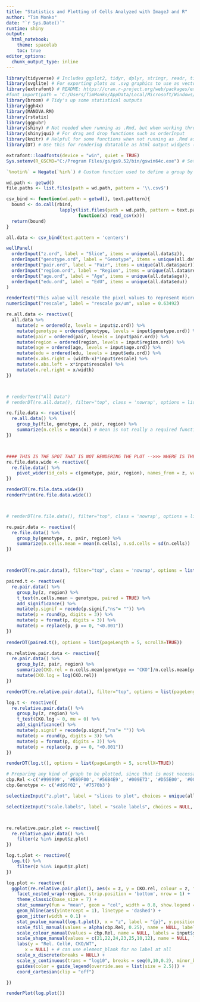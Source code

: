 ```yaml
---
title: "Statistics and Plotting of Cells Analyzed with ImageJ and R"
author: "Tim Monko"
date: "`r Sys.Date()`"
runtime: shiny
output: 
  html_notebook: 
    theme: spacelab
    toc: true
editor_options: 
  chunk_output_type: inline
---
```


```r

library(tidyverse) # Includes ggplot2, tidyr, dplyr, stringr, readr, tibble, purrr, forcats
library(svglite) # For exporting plots as .svg graphics to use as vector format
library(extrafont) # README: https://cran.r-project.org/web/packages/extrafont/README.html
#font_import(path = 'C:/Users/TimMonko/AppData/Local/Microsoft/Windows/Fonts') # for custom installed .ttf fonts
library(broom) # Tidy's up some statistical outputs
library(ggh4x)
library(MANOVA.RM)
library(rstatix)
library(ggpubr)
library(shiny) # Not needed when running as .Rmd, but when working through individual chunks it is necessary to load (the YAML header does it with runtime:shiny during .Rmd)
library(shinyjqui) # For drag and drop functions such as orderInput
library(knitr) # Helpful for some functions when not running as .Rmd as with shiny
library(DT) # Use this for rendering datatable as html output widgets (shiny:: and DT:: share renderDataTable) 

extrafont::loadfonts(device = "win", quiet = TRUE) 
Sys.setenv(R_GSCMD="C:/Program Files/gs/gs9.52/bin/gswin64c.exe") # Set the location for Ghostscript for pdf embedding of fonts, use embed_fonts()

`%notin%` = Negate(`%in%`) # Custom function used to define a group by what is NOT in the group

```

```r
wd.path <- getwd()
file.paths <- list.files(path = wd.path, pattern = '\\.csv$')

csv_bind <- function(wd.path = getwd(), text.pattern){
  bound <- do.call(rbind,
                    lapply(list.files(path = wd.path, pattern = text.pattern),
                           function(x) read_csv(x)))
  return(bound)
}

all.data <- csv_bind(text.pattern = 'centers')

wellPanel(
  orderInput("z.ord", label = "Slice", items = unique(all.data$z)),
  orderInput("genotype.ord", label = "Genotype", items = unique(all.data$genotype)),
  orderInput("pair.ord", label = "Pair", items = unique(all.data$pair)),
  orderInput("region.ord", label = "Region", items = unique(all.data$region)),
  orderInput("age.ord", label = "Age", items = unique(all.data$age)),
  orderInput("edu.ord", label = "EdU", items = unique(all.data$edu))
)

renderText("This value will rescale the pixel values to represent micrometers, for 10X on our microscope the value is 0.63492 (or 1pixel/1.575micrometers")
numericInput("rescale", label = "rescale px/um", value = 0.63492)

re.all.data <- reactive({
  all.data %>% 
    mutate(z = ordered(z, levels = input$z.ord)) %>%
    mutate(genotype = ordered(genotype, levels = input$genotype.ord)) %>%
    mutate(pair = ordered(pair, levels = input$pair.ord)) %>%
    mutate(region = ordered(region, levels = input$region.ord)) %>%
    mutate(age = ordered(age, levels = input$age.ord)) %>%
    mutate(edu = ordered(edu, levels = input$edu.ord)) %>%
    mutate(x.abs.right = (width-x)*input$rescale) %>%
    mutate(x.abs.left = x*input$rescale) %>%
    mutate(x.rel.right = x/width)
})



# renderText("All Data")
# renderDT(re.all.data(), filter="top", class = 'nowrap', options = list(pageLength = 5, scrollX=TRUE))


```

```r

re.file.data <- reactive({
  re.all.data() %>%
    group_by(file, genotype, z, pair, region) %>%
    summarize(n.cells = mean(n)) # mean is not really a required function, and should be changed , but need to have a summarize function
})



#### THIS IS THE SPOT THAT IS NOT RENDERING THE PLOT -->>> WHERE IS THE PLOT?
re.file.data.wide <- reactive({
  re.file.data() %>%
    pivot_wider(id_cols = c(genotype, pair, region), names_from = z, values_from = n)
})

renderDT(re.file.data.wide())
renderPrint(re.file.data.wide())



# renderDT(re.file.data(), filter="top", class = 'nowrap', options = list(pageLength = 5, scrollX=TRUE))

re.pair.data <- reactive({
  re.file.data() %>%
    group_by(genotype, z, pair, region) %>%
    summarize(n.cells.mean = mean(n.cells), n.sd.cells = sd(n.cells))
})



renderDT(re.pair.data(), filter="top", class = 'nowrap', options = list(pageLength = 5, scrollX=TRUE))

paired.t <- reactive({
  re.pair.data() %>%
    group_by(z, region) %>%
    t_test(n.cells.mean ~ genotype, paired = TRUE) %>%
    add_significance() %>%
    mutate(p.signif = recode(p.signif,"ns"= "")) %>%
    mutate(p = round(p, digits = 3)) %>%
    mutate(p = format(p, digits = 3)) %>%
    mutate(p = replace(p, p == 0, "<0.001"))
})
  
renderDT(paired.t(), options = list(pageLength = 5, scrollX=TRUE))

```

```r

re.relative.pair.data <- reactive({
  re.pair.data() %>%
    group_by(z, pair, region) %>%
    summarize(CKO.rel = n.cells.mean[genotype == "CKO"]/n.cells.mean[genotype == "WT"]) %>%
    mutate(CKO.log = log(CKO.rel))
})

renderDT(re.relative.pair.data(), filter="top", options = list(pageLength = 5, scrollX=TRUE))

log.t <- reactive({
  re.relative.pair.data() %>%
    group_by(z, region) %>%
    t_test(CKO.log ~ 0, mu = 0) %>%
    add_significance() %>%
    mutate(p.signif = recode(p.signif,"ns"= "")) %>%
    mutate(p = round(p, digits = 3)) %>%
    mutate(p = format(p, digits = 3)) %>%
    mutate(p = replace(p, p == 0, "<0.001"))
})

renderDT(log.t(), options = list(pageLength = 5, scrollX=TRUE))

```


```r
# Preparing any kind of graph to be plotted, since that is most necessary
cbp.Rel <-c('#999999', '#E69F00', '#56B4E9', '#009E73', '#D55E00', '#0072B2', '#CC79A7')
cbp.Genotype <- c('#d95f02', '#7570b3')

selectizeInput("z.plot", label = "slices to plot", choices = unique(all.data$z), multiple = TRUE)

selectizeInput("scale.labels", label = "scale labels", choices = NULL, multiple = TRUE, options = list(create = TRUE))



re.relative.pair.plot <- reactive({
  re.relative.pair.data() %>%
    filter(z %in% input$z.plot)
})

log.t.plot <- reactive({
  log.t() %>%
    filter(z %in% input$z.plot)
})

log.plot <- reactive({
  ggplot(re.relative.pair.plot(), aes(x = z, y = CKO.rel, colour = z, fill = z, shape = z)) +
    facet_nested_wrap(~region, strip.position = 'bottom', nrow = 1) +
    theme_classic(base_size = 7) +
    stat_summary(fun = "mean", geom = "col", width = 0.8, show.legend = FALSE) +
    geom_hline(aes(yintercept = 1), linetype = 'dashed') +
    geom_jitter(width = 0.1) +
    stat_pvalue_manual(log.t.plot(), x = "z", label = "{p}", y.position = 1.02, size = 2.5, family = "Helvetica", srt = 0) +
    scale_fill_manual(values = alpha(cbp.Rel, 0.25), name = NULL, labels = input$scale.labels) +
    scale_colour_manual(values = cbp.Rel, name = NULL, labels = input$scale.labels) +
    scale_shape_manual(values = c(21,22,24,23,25,10,12), name = NULL, labels = input$scale.labels) + 
    labs(y = "Rel. Cell#, CKO/WT",
       x = NULL) + # can use element_blank for no label at all
    scale_x_discrete(breaks = NULL) +
    scale_y_continuous(trans = "log10", breaks = seq(0,10,0.2), minor_breaks = seq(0,10,0.1), guide = "axis_minor") + #guide + "axis_minor" from ggh4x package
    guides(color = guide_legend(override.aes = list(size = 2.5))) +
    coord_cartesian(clip = "off")

})

renderPlot(log.plot())
```